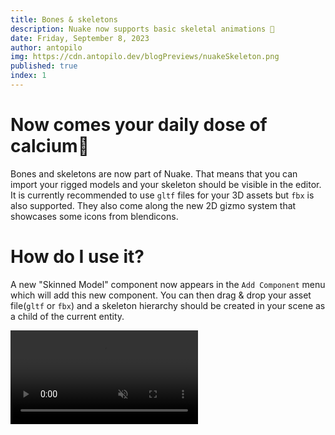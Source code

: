 ```yaml
---
title: Bones & skeletons
description: Nuake now supports basic skeletal animations 🦴
date: Friday, September 8, 2023
author: antopilo
img: https://cdn.antopilo.dev/blogPreviews/nuakeSkeleton.png
published: true
index: 1
---
```


# Now comes your daily dose of calcium🥛
Bones and skeletons are now part of Nuake. That means that you can import your rigged models and
your skeleton should be visible in the editor. It is currently recommended to use `gltf` files for your 3D assets but `fbx` is also supported.
They also come along the new 2D gizmo system that showcases some icons from blendicons.

# How do I use it?
A new "Skinned Model" component now appears in the `Add Component` menu which will add this new component.
You can then drag & drop your asset file(`gltf` or `fbx`) and a skeleton hierarchy should be created in your scene as a child of the current entity.

<video muted loop autoPlay src="https://cdn.antopilo.dev/showcaseSkinned.mp4"/>

> You should only use assets which have an actual rig because the import pipeline is different than regular 3D models.

# Some improvements
There is still a lot to improve with the current system, which is already in the backlog and will need to be done soon.
The major one is animation blending, meaning we need to blend between different animation clips when changing between different animation.
The ability to set if some animations are looping are not through the editor is also missing and the overall workflow is pretty barebone(pun not intended).

I also want to support vertex animations later on, but it's not something that I'm going to do until alpha.

<video muted loop autoPlay src="https://cdn.antopilo.dev/butt.mp4"/>
> Some developement clip I recorded showcasing the bones gizmo

Thank you✨,

Antoine